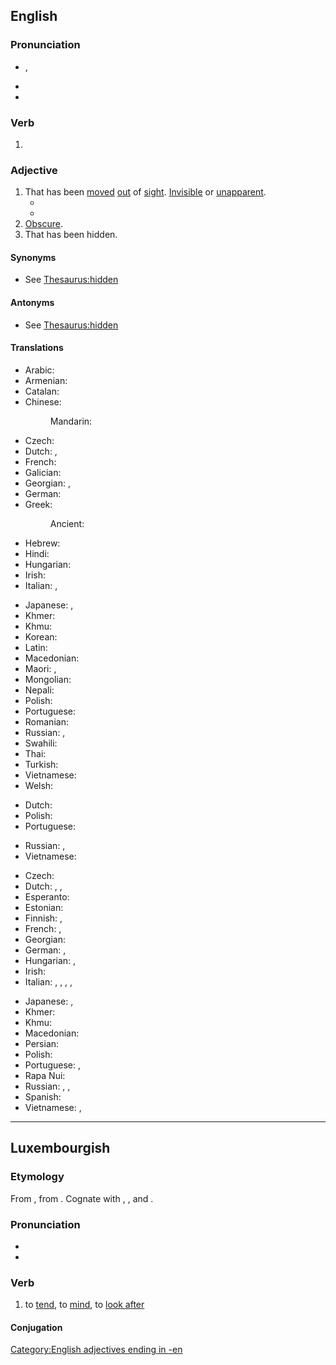 ==English==

===Pronunciation===
* {{enPR|hĭd'n}}, {{IPA|/ˈhɪd(ə)n/|lang=en}}
* {{audio|en-us-hidden.ogg|Audio (US)|lang=en}}
* {{rhymes|ɪdən|lang=en}}

===Verb===
{{head|en|past participle}}

# {{inflection of|hide||past|part|lang=en}}

===Adjective===
{{en-adj}}

# That has been [[move]]d [[out]] of [[sight]]. [[invisible|Invisible]] or [[unapparent]].
#* {{quote-book|year=1892|author={{w|James Yoxall}}
|section=chapter 7|title=[http://openlibrary.org/works/OL10504990W The Lonely Pyramid]
|passage=It was the Lost Oasis, the Oasis of the vision in the sand. […] Deep-'''hidden''' in the hollow, beneath the cliffs, it lay; and round it the happy verdure spread for many a rood.}}
#* {{quote-magazine|date=2014-06-14|volume=411|issue=8891|magazine={{w|The Economist}}
|title=[http://www.economist.com/news/science-and-technology/21604091-it-possible-sniff-out-problems-sewer-pipes-they-happen-its-gas It's a gas]
|passage=One of the '''hidden''' glories of Victorian engineering is proper drains. Isolating a city’s effluent and shipping it away in underground sewers has probably saved more lives than any medical procedure except vaccination.}}
# [[obscure|Obscure]].
# That has been hidden.
#: {{ux|en|'''hidden''' treasure;&emsp; '''hidden''' talents}}

====Synonyms====
* See [[Thesaurus:hidden]]

====Antonyms====
* See [[Thesaurus:hidden]]

====Translations====
{{trans-top|that has been moved out of sight; invisible or unapparent}}
* Arabic: {{t-needed|ar}}
* Armenian: {{t-needed|hy}}
* Catalan: {{t+|ca|amagat}}
* Chinese:
*: Mandarin: {{t-needed|cmn}}
* Czech: {{t-needed|cs}}
* Dutch: {{t+|nl|verscholen}}, {{t+|nl|verborgen}}
* French: {{t+|fr|caché}}
* Galician: {{t|gl|escondido|m}}
* Georgian: {{t|ka|ფარული|sc=Geor}}, {{t|ka|დამალული|sc=Geor}}
* German: {{t+|de|versteckt}}
* Greek:
*: Ancient: {{t|grc|κρυπτός}}
* Hebrew: {{t-needed|he}}
* Hindi: {{t-needed|hi}}
* Hungarian: {{t+|hu|rejtett}}
* Irish: {{t-needed|ga}}
* Italian: {{t+|it|nascosto}}, {{t+|it|recondito}}
{{trans-mid}}
* Japanese: {{t+|ja|隠れる|alt=隠れた|tr=kakureta}}, {{t|ja|見えない|alt=目に見えない|tr=me ni mienai}}
* Khmer: {{t-needed|km}}
* Khmu: {{t|kjg|ມັ່ງ}}
* Korean: {{t|ko|숨겨진}}
* Latin: {{t|la|occultus|m}}
* Macedonian: {{t|mk|скриен|tr=skrien|sc=Cyrl}}
* Maori: {{t|mi|huna}}, {{t|mi|hunahuna}}
* Mongolian: {{t-needed|mn}}
* Nepali: {{t-needed|ne}}
* Polish: {{t+|pl|ukryty|m}}
* Portuguese: {{t+|pt|escondido}}
* Romanian: {{t+|ro|ascuns}}
* Russian: {{qualifier|intentionally hidden}} {{t+|ru|спря́танный}}, {{t+|ru|скры́тый}}
* Swahili: {{t-needed|sw}}
* Thai: {{t+|th|ซ่อน}}
* Turkish: {{t-needed|tr}}
* Vietnamese: {{t+|vi|ẩn}}
* Welsh: {{t+|cy|anweledig}}
{{trans-bottom}}

{{trans-top|obscure}}
* Dutch: {{t+|nl|obscuur}}
* Polish: {{t+|pl|ukryty|m}}
* Portuguese: {{t+|pt|obscuro}}
{{trans-mid}}
* Russian: {{t+|ru|нея́сный}}, {{t+|ru|сму́тный}}
* Vietnamese: {{t|vi|ẩn khuất}}
{{trans-bottom}}

{{trans-top|that has been hidden}}
* Czech: {{t+|cs|skrytý|m}}
* Dutch: {{t+|nl|verborgen}}, {{t+|nl|verscholen}}, {{t+|nl|verstopt}}
* Esperanto: {{t|eo|kaŝa}}
* Estonian: {{t|et|peidetud}}
* Finnish: {{t+|fi|piilotettu}}, {{t+|fi|kätketty}}
* French: {{t+|fr|caché|m}}, {{t+|fr|cachée|f}}
* Georgian: {{t|ka|ფარული|sc=Geor}}
* German: {{t+|de|versteckt}}, {{t+|de|verborgen}}
* Hungarian: {{t+|hu|rejtett}}, {{t|hu|elrejtett}}
* Irish: {{t|ga|ceilte}}
* Italian: {{t+|it|nascosto|m}}, {{t+|it|nascosta|f}}, {{t+|it|recondito}}, {{t+|it|celato}}, {{t+|it|occulto}}
{{trans-mid}}
* Japanese: {{t|ja|隠された|tr=kakusareta}}, {{t+|ja|秘密|alt=秘密の|tr=himitsu no}}
* Khmer: {{t-needed|km}}
* Khmu: {{t|kjg|ມັ່ງ}}
* Macedonian: {{t|mk|скриен|tr=skrien|sc=Cyrl}}
* Persian: {{t+|fa|نهان|tr=nahân|sc=fa-Arab}}
* Polish: {{t+|pl|ukryty|m}}
* Portuguese: {{t+|pt|escondido|m}}, {{t+|pt|escondida|f}}
* Rapa Nui: {{t|rap|hakananai'a}}
* Russian: {{t+|ru|спря́танный}}, {{t+|ru|скры́тый}}, {{t+|ru|потаённый}}
* Spanish: {{t+|es|oculto|m}}
* Vietnamese: {{t+|vi|giấu}}, {{t+|vi|ẩn}}
{{trans-bottom}}

[[Category:English adjectives ending in -en]]

----

==Luxembourgish==

===Etymology===
From {{inh|lb|goh|huoten}}, from {{inh|lb|gem-pro|*hōdijaną}}. Cognate with {{cog|de|hüten}}, {{cog|nl|hoeden}}, and {{cog|en|heed}}.

===Pronunciation===
* {{IPA|/ˈhiden/|[ˈhidən]|lang=lb}}
* {{rhymes|idən|lang=lb}}

===Verb===
{{lb-verb}}

# {{lb|lb|transitive}} to [[tend]], to [[mind]], to [[look after]]

====Conjugation====
{{lb-conj-regular|hidd|gehitt|hunn}}